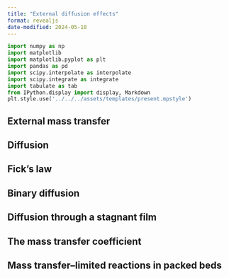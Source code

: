 ```yaml
---
title: "External diffusion effects"
format: revealjs
date-modified: 2024-05-10
---
```


```python
import numpy as np
import matplotlib
import matplotlib.pyplot as plt
import pandas as pd
import scipy.interpolate as interpolate
import scipy.integrate as integrate
import tabulate as tab
from IPython.display import display, Markdown
plt.style.use('../../../assets/templates/present.mpstyle')
```
## External mass transfer

## Diffusion

## Fick’s law

## Binary diffusion

## Diffusion through a stagnant film 

## The mass transfer coefficient

## Mass transfer–limited reactions in packed beds




